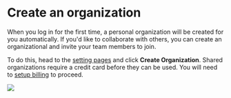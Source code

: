 # Create an organization

When you log in for the first time, a personal organization will be created for you automatically. 
If you'd like to collaborate with others, you can create an organizational and invite your team 
members to join.

To do this, head to the [setting pages](https://smith.langchain.com/settings) and click **Create Organization**.
Shared organizations require a credit card before they can be used. You will need to [setup billing](../setup_billing) to proceed.

![](../static/create_organization.png)
